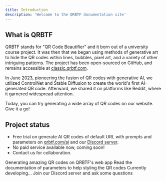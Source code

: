 ```yaml
---
title: Introduction
description: 'Welcome to the QRBTF documentation site'
---
```


## What is QRBTF

QRBTF stands for "QR Code Beautifier" and it born out of a university course project. It was then that we began using methods of generative art to hide the QR codes within lines, bubbles, pixel art, and a variety of other intriguing patterns. The project has been open-sourced on GitHub, and remains accessible at [classic.qrbtf.com](https://classic.qrbtf.com).

In June 2023, pioneering the fusion of QR codes with generative AI, we utilized ControlNet and Stable Diffusion to create the world's first AI-generated QR code. Afterward, we shared it on platforms like Reddit, where it garnered widespread attention.

Today, you can try generating a wide array of QR codes on our website. Give it a go!


## Project status

- Free trial on generate AI QR codes of default URL with prompts and parameters on [qrbtf.com/ai](https://qrbtf.com/ai) and our [Discord server](https://discord.gg/V9CNuqYfte).
- No paid service available now, coming soon!
- Contact us for collaboration.



<CardGroup cols={2}>
    <Card
        title="Start generating"
        icon="stars"
        href="https://qrbtf.com/ai"
    >
        Generating amazing QR codes on QRBTF's web app
    </Card>
    <Card
        title="Parameters Doc"
        icon="gear"
        href="/essentials/param-list"
    >
        Read the documentation of parameters to help styling the QR codes
    </Card>
    <Card
        title="FAQ"
        icon="circle-question"
        href="/essentials/faq"
    >
        Currently developing...
    </Card>
    <Card
        title="Support"
        icon="screwdriver-wrench"
        href="https://discord.gg/V9CNuqYfte"
    >
        Join our Discord server and ask some questions
    </Card>
</CardGroup>